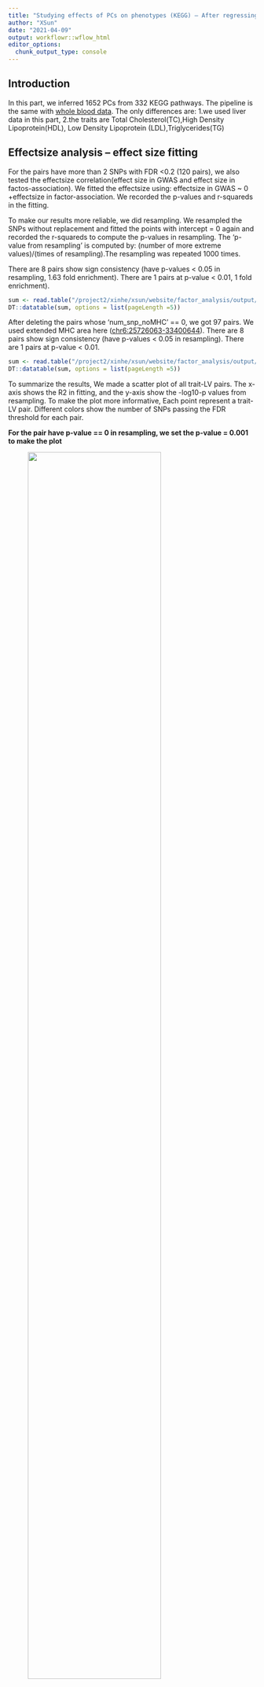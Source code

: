 ```yaml
---
title: "Studying effects of PCs on phenotypes (KEGG) – After regressing out 5 GTEx PEER factors, 'AND' LD Clumping, liver eQTLs "
author: "XSun"
date: "2021-04-09"
output: workflowr::wflow_html
editor_options:
  chunk_output_type: console
---
```


## Introduction 

In this part, we inferred 1652 PCs from 332 KEGG pathways. The pipeline is the same with [whole blood data](https://xsun1229.github.io/factor_analysis/kegg_pcs_factor_traits_regress_5_d500d.html). The only differences are: 1.we used liver data in this part, 2.the traits are Total Cholesterol(TC),High Density Lipoprotein(HDL), Low Density Lipoprotein (LDL),Triglycerides(TG)


## **Effectsize analysis -- effect size fitting**

For the pairs have more than 2 SNPs with FDR <0.2 (120 pairs), we also tested the effectsize correlation(effect size in GWAS and effect size in factos-association). We fitted the effectsize using: effectsize in GWAS ~ 0 +effectsize in factor-association. We recorded the p-values and r-squareds in the fitting.

To make our results more reliable, we did resampling. We resampled the SNPs without replacement and fitted the points with intercept = 0 again and recorded the r-squareds to compute the p-values in resampling. The 'p-value from resampling' is computed by: (number of more extreme values)/(times of resampling).The resampling was repeated 1000 times.

There are 8 pairs show sign consistency (have p-values < 0.05 in resampling, 1.63 fold enrichment). There are 1 pairs at p-value < 0.01, 1 fold enrichment). 


```r
sum <- read.table("/project2/xinhe/xsun/website/factor_analysis/output/simple_sum_pcs_reg_5_d500d_kegg_reg_5_d500d_liver.txt", header = T)
DT::datatable(sum, options = list(pageLength =5))
```

After deleting the pairs whose 'num_snp_noMHC' == 0, we got 97 pairs. We used extended MHC area here ([chr6:25726063-33400644](https://www.nature.com/articles/nrg1489)). There are 8 pairs show sign consistency (have p-values < 0.05 in resampling). There are 1 pairs at p-value < 0.01. 

```r
sum <- read.table("/project2/xinhe/xsun/website/factor_analysis/output/simple_sum_noMHC_pcs_reg_5_extend_d500d_kegg_reg_5_d500d_liver.txt", header = T)
DT::datatable(sum, options = list(pageLength =5))
```


To summarize the results, We made a scatter plot of all trait-LV pairs. The x-axis shows the R2 in fitting, and the y-axis show the -log10-p values from resampling. To make the plot more informative, Each point represent a trait-LV pair. Different colors show the number of SNPs passing the FDR threshold for each pair.


**For the pair have p-value == 0 in resampling, we set the p-value = 0.001 to make the plot**

<figure class="half">
    <img src="https://github.com/xsun1229/factor_analysis/raw/master/output/effectsizesum_0.2_kegg_reg_5_d500d_liver.jpeg" width="80%">
</figure>


## **Detailed results for HDL **

HDL has 4 factors have p-value < 0.05 in resampling. The table below shows the SNP details. We deleted the pairs that only have SNPs in MHC area.

We found 5 SNPs drive different pathways:

```r
chr11_49317519_T_C_b38 : row 1,8,14
chr11_48526997_G_T_b38 : row 3,9,11,15
chr11_50136924_G_T_b38 : row 4,10,12,16
```

```r
sum <- read.csv("/project2/xinhe/xsun/website/factor_analysis/output/common_snp_detail_HDL_kegg_reg_5_d500d_liver.csv", header = T, fill=T)
DT::datatable(sum, options = list(pageLength =5))
```

There are 5 pathways in this table: 

[1] "Butanoate metabolism"         

[2] "Non-small cell lung cancer"   [Abnormal triglyceride (TG) and high-density lipoprotein cholesterol (HDL-C) levels showed statistically significant coexistence with NSCLC compared with controls](https://www.ncbi.nlm.nih.gov/pmc/articles/PMC6284307/)

[3] "Porphyrin and chlorophyll metabolism"

[4] "Protein export"                      

[5] "Type II diabetes mellitus" [Low levels of HDL cholesterol are consistently associated with increased risk of type 2 diabetes in epidemiological studies (1,2). Therefore plasma HDL cholesterol increasing has been suggested as a novel therapeutic option to reduce risk of type 2 diabetes](https://diabetes.diabetesjournals.org/content/64/9/3328)

```r
load("/project2/xinhe/xsun/website/factor_analysis/output/info_table_annot_pval_kegg_pc_reg_5_liver_HDL.rdata")

DT::datatable(final_full, options = list(pageLength =5))
```

For the pair have relatively more SNPs, we made effectsize plots.

<figure class="half">
    <img src="https://github.com/xsun1229/factor_analysis/raw/master/output/effectsize_pwy103_pc4_HDL_pval5e8_kegg_reg_5_d500d_liver.jpeg" width="80%">
</figure>


